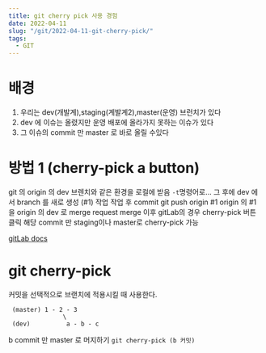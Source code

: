 ```yaml
---
title: git cherry pick 사용 경험
date: 2022-04-11
slug: "/git/2022-04-11-git-cherry-pick/"
tags:
  - GIT
---
```


# 배경
1. 우리는 dev(개발계),staging(계발계2),master(운영) 브런치가 있다
2. dev 에 이슈는 올렸지만 운영 배포에 올라가지 못하는 이슈가 있다
3. 그 이슈의 commit 만 master 로 바로 올릴 수있다


# 방법 1 (cherry-pick a button)
git 의 origin 의 dev 브렌치와 같은 환경을 로컬에 받음
`-t`명령어로...
그 후에 dev 에서 branch 를 새로 생성 (#1)
작업
작업 후 commit 
git push origin #1
origin 의 #1 을 origin 의 dev 로 merge request
merge 이후 gitLab의 경우 cherry-pick 버튼 클릭
해당 commit 만 staging이나 master로 cherry-pick 가능

[gitLab docs](https://docs.gitlab.com/ee/user/project/merge_requests/cherry_pick_changes.html)

 # git cherry-pick
커밋을 선택적으로 브랜치에 적용시킬 때 사용한다.

```
 (master) 1 - 2 - 3 
               \
 (dev)          a - b - c
```
b commit 만 master 로 머지하기
`git cherry-pick (b 커밋)`

